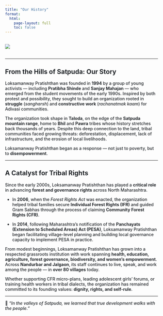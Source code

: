 ---
title: "Our History"
format:
  html:
    page-layout: full
    toc: false
---
<div style="color:#212529; font-weight:500">
<img src="landing page image.jpg" style="max-width: 100%; height: auto; display: block; margin: 2rem auto;" />

------------------------------------------------------------------------

## From the Hills of Satpuda: Our Story

Loksamanway Pratishthan was founded in **1994** by a group of young activists — including **Pratibha Shinde** and **Sanjay Mahajan** — who emerged from the student movements of the early 1990s. Inspired by both protest and possibility, they sought to build an organization rooted in **struggle** (*sangharsh*) and **constructive work** (*rachanatmak kaam*) for Adivasi communities.

The organization took shape in **Taloda**, on the edge of the **Satpuda mountain range**, home to **Bhil** and **Pawra** tribes whose history stretches back thousands of years. Despite this deep connection to the land, tribal communities faced growing threats: deforestation, displacement, lack of infrastructure, and the erosion of local livelihoods.

Loksamanway Pratishthan began as a response — not just to poverty, but to **disempowerment**.

------------------------------------------------------------------------

## A Catalyst for Tribal Rights

Since the early 2000s, Loksamanway Pratishthan has played a **critical role** in advancing **forest and governance rights** across North Maharashtra.

- In **2006**, when the *Forest Rights Act* was enacted, the organization helped tribal families secure **Individual Forest Rights (IFR)** and guided Gram Sabhas through the process of claiming **Community Forest Rights (CFR)**.

- In **2014**, following Maharashtra’s notification of the **Panchayats (Extension to Scheduled Areas) Act (PESA)**, Loksamanway Pratishthan began facilitating village-level planning and building local governance capacity to implement PESA in practice.

From modest beginnings, Loksamanway Pratishthan has grown into a respected grassroots institution with work spanning **health, education, agriculture, forest governance, biodiversity, and women’s empowerment**. Across **Nandurbar and Jalgaon**, its staff continues to live, speak, and work among the people — in **over 80 villages** today.

Whether supporting CFR micro-plans, leading adolescent girls’ forums, or training health workers in tribal dialects, the organization has remained committed to its founding values: **dignity, rights, and self-rule**.

------------------------------------------------------------------------

🌱 *“In the valleys of Satpuda, we learned that true development walks with the people.”*

